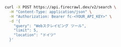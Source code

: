 ```bash cURL
curl -X POST https://api.firecrawl.dev/v2/search \
  -H "Content-Type: application/json" \
  -H "Authorization: Bearer fc-<YOUR_API_KEY>" \
  -d '{
    "query": "Webスクレイピング ツール",
    "limit": 5,
    "location": "ドイツ"
  }'
```
